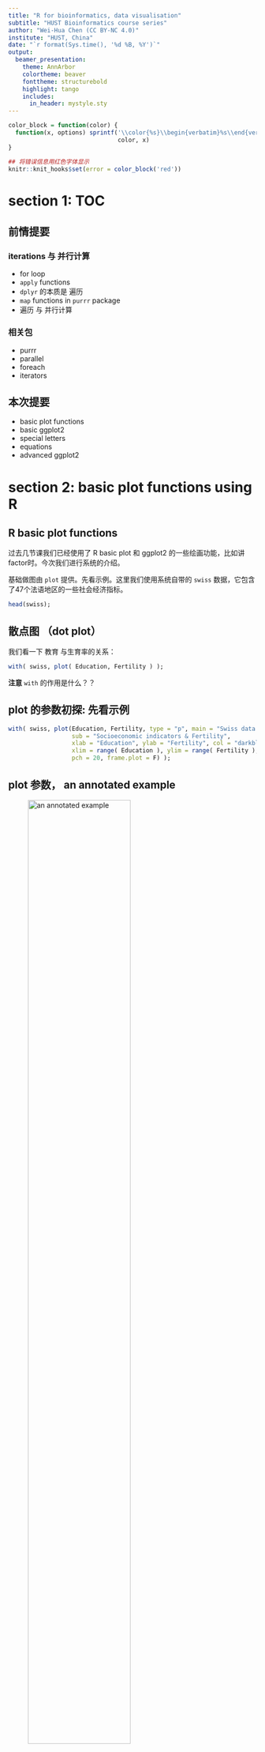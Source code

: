 ```yaml
---
title: "R for bioinformatics, data visualisation"
subtitle: "HUST Bioinformatics course series"
author: "Wei-Hua Chen (CC BY-NC 4.0)"
institute: "HUST, China"
date: "`r format(Sys.time(), '%d %B, %Y')`"
output: 
  beamer_presentation:
    theme: AnnArbor
    colortheme: beaver
    fonttheme: structurebold
    highlight: tango
    includes:
      in_header: mystyle.sty
---
```


```r
color_block = function(color) {
  function(x, options) sprintf('\\color{%s}\\begin{verbatim}%s\\end{verbatim}',
                               color, x)
}

## 将错误信息用红色字体显示
knitr::knit_hooks$set(error = color_block('red'))
```



# section 1: TOC

## 前情提要

### iterations 与 并行计算

* for loop
* ``` apply ``` functions 
* ``` dplyr ``` 的本质是 遍历 
* ``` map ``` functions in ```purrr ``` package 
* 遍历 与 并行计算

### 相关包

* purrr
* parallel
* foreach
* iterators

## 本次提要

* basic plot functions
* basic ggplot2 
* special letters
* equations
* advanced ggplot2

# section 2: basic plot functions using R 

## R basic plot functions

过去几节课我们已经使用了 R basic plot 和 ggplot2 的一些绘画功能，比如讲factor时。今次我们进行系统的介绍。

基础做图由 ``` plot ``` 提供。先看示例。这里我们使用系统自带的 ``` swiss ``` 数据，它包含了47个法语地区的一些社会经济指标。

\FontSmall 

```r
head(swiss);
```

## 散点图 （dot plot）

我们看一下 教育 与生育率的关系：

\FontSmall

```r
with( swiss, plot( Education, Fertility ) );
```

\FontNormal

**注意** ``` with ``` 的作用是什么？？

## plot 的参数初探: 先看示例

\FontSmall

```r
with( swiss, plot(Education, Fertility, type = "p", main = "Swiss data 1888", 
                  sub = "Socioeconomic indicators & Fertility", 
                  xlab = "Education", ylab = "Fertility", col = "darkblue", 
                  xlim = range( Education ), ylim = range( Fertility ), 
                  pch = 20, frame.plot = F) );
```

## plot 参数， an annotated example 

![an annotated example](images/talk09/plot_annotated_example.png){height=70%}

## plot 支持的画图类型， 参数 ``` p = '?' ``` 的取值

\FontSmall
```r
par( mfrow = c(2,4) ); ### 在一张图上画 2 x 4 个 panel 
opts <- c( "p", "l", "o", "b", "c", "s", "S", "h" );
for( o in opts ){
  plot(1:5, type = o, main = paste( "type=", o ) );
}
```


## pch 是什么？ 

决定了数据点的形状，注意它的取值范围

\FontSmall

```r
library(tidyverse); library(extrafont);
ggplot( data.frame( p = c(0:25, 32:127) ) ) +
  scale_y_continuous( name = "" ) + scale_x_continuous( name = "" ) + 
  scale_shape_identity() + 
  geom_point( aes( x = p%%16, y = p%/%16, shape = p ), size = 5, fill = "red" ) + 
  geom_text( aes( x = p %% 16, y = p%/%16 + 0.4, label = p  ), size = 3 );
```

## log transform aexes 

``` plot ``` 还有一些其它有用的参数，详见： ``` ? plot.default ``` 

\FontSmall 

```r
with( swiss, plot(Education, Fertility, type = "p", main = "Swiss data 1888", 
                  sub = "Socioeconomic indicators & Fertility", 
                  xlab = "Education", ylab = "Fertility", col = c("darkblue", "darkred"), 
                  xlim = range( Education ), ylim = range( Fertility ), 
                  pch = 0:25, frame.plot = F, log = "xy") );
## 注： 也可以用 log='x' 或 log='y' 只对一个axis 进行 log 处理
```

## ggplot 版本

\FontSmall 

```r
ggplot( swiss, aes( x = Education, y = Fertility ) ) + 
  geom_point(  ) + scale_x_log10() + scale_y_log10() + 
  xlab( "Education" ) + ylab( "Fertility" ) + 
  ggtitle( "Swiss data 1888" );
```

## ggplot 更多散点示例

以 ``` mtcars ``` 为例

\FontSmall

```r
ggplot( mtcars, aes( x = wt, y = mpg, colour = factor( cyl ), shape = factor(cyl) ) ) +
  geom_point() + xlab( "Weight (1000 lbs)" ) + ylab( "Miles/(US) gallon" ) +
  labs( colour = "Number of cylinders", shape = "Number of cylinders" ) ;
```

## plot: high-level vs. low-level plots

* **high level**: plotting functions create a new plot on the graphics device
* **low level**: plotting functions add more information to an existing plot

\FontSmall

```r
plot( 1:10, col = "red" ); ## high level 
points( sample(1:10, 10), col = "darkgreen", pch = 20 ); ## low level
```

## low level plots 列表 
* ``` points ``` : 点图
* ``` lines ``` : 线图
* ``` abline ``` : 直线
* ``` polygon ``` : 多边形
* ``` legend ``` : 图例
* ``` title ``` ： 标题
* ``` axis ``` : 轴
... 

## high level plots 列表

* ``` plot ``` : 通用画图函数
* ``` pairs ``` 
* ``` coplot ``` 
* ``` qqnorm ``` 
* ``` hist ``` 
* ``` dotchart ``` 
* ``` image ``` 
* ``` contour ``` 
... 

**注**： 可以用 ``` add = TRUE ``` 参数（如果可用）将 high level 函数强制转换为 low level 

## 图形相关参数（系统函数）

``` par() ``` 函数： 显示或修改当前**图形设备**的参数。用以下命令查看支持的内容：

\FontSmall

```r
par( c( "mar", "bg" ) ); ## 显示指定参数的值
## 显示所有参数 
par(); 
```

## 调整 ``` par() ``` 参数前请备份

``` par() ``` 用于指定全局参数，因此在改变前尽量备份

\FontSmall

```r
oldpar <- par(); ## 备份

do some changes here ... 

## 恢复
par( oldpar ); 
```

## 常用图形参数及调整: margin

图形边距（ figure margins ）

\FontSmall 
``` r
par( mar = c( 5.1, 4.1, 4.1, 2.1 )); ## 设置新 martin 
```

\FontNormal 

分别指定 下 -> 左 -> 上 -> 右 的边距，即从下面开始，顺时针移动。

单位是： text lines  

或：

\FontSmall 

``` r
par( mai = c( 5.1, 4.1, 4.1, 2.1 )); ## 设置新 martin 
```

\FontNormal 

单位是： inch 

## 常用图形参数及调整: 多panel 

画 2x3 共 6个panel，从左到右。（2行3列）

\FontSmall 

```r
par( mfrow=c(2,3) );
for( i in 1:6 )
  plot( sample( 1:10, 10 ), main = i );
```

## 常用图形参数及调整: 多panel , cont.

\FontNormal

画 2x3 共 6个panel，从上到下。（2行3列）

\FontSmall 

```r
par( mfcol=c(2,3) );
for( i in 1:6 )
  plot( sample( 1:10, 10 ), main = i );
```

## 重要概念：图形设备

**图形设备**是指图形输出的设备，可以将**图形设备**理解为**保存格式** 。

默认设备是：

* X11() : *nix 
* windows() : windows 
* quartz() : OS X 

图形显示在**显示器**上。

## 图形设备：cont. 

常用其它设备有：

* pdf() 
* png()
* jpeg() 

分别对应输出文件格式。

## 常用图形设备： pdf() 

使用方法如下：

\FontSmall 
```r
pdf( file = "/path/to/dir/<file_name>.pdf", height = 5, width = 5 ); ## 创建一个新设备/ pdf 文件 
plot(1:10); ## 作图；
dev.off(); ## 关闭设备
```

\FontNormal 

**说明**

1. 默认文件名为 ``` Rplots.pdf ``` ，
2. ```dev.off() ``` 必须关闭。关闭后，返回到最近使用的图形设备
3. ``` height ``` 和 ``` width ``` 参数的单位是 inch 
4. 如果运行多个 high level 作图命令，则会产生**多页pdf** 


## 请尽量使用 pdf 作为文件输出格式

1. 生信图片大多是点线图，适合保存为矢量格式（如pdf, ps 等）；
2. 矢量图可无限放大而不失真（变成像素）；
3. 可由 Adobe Illustrator 等矢量图软件进行编辑

# section 3: ggplot2 基础

## 为什么要使用 ggplot2 ? 从一个简单示例开始

假设画两条线：

\FontSmall

```r
year1 <- c(7, 12, 28, 3, 41);
year2 <- c(14, 7, 6, 19, 3);

plot( year1, type = "o", pch = 20, col = "red", xlab = "Month", ylab = "Rain fall", 
      main = "Rain fall chart");
lines( year2, type = "o", pch = 20, col = "blue");
```

## 如果改变画线的顺序？

\FontSmall

```r
plot( year2, type = "o", pch = 20, col = "blue", xlab = "Month", ylab = "Rain fall", 
      main = "Rain fall chart");
lines( year1, type = "o", pch = 20, col = "red");
```

## ggplot2 的方法

\FontSmall 

```r
df <- rbind( tibble( month = 1:length( year1 ), value = year1, cat = "Year1" ), tibble( month = 1:length( year2 ), value = year2, cat = "Year2 ") );

plot1 <-  ## 将图保存在变量中；
  ggplot( df, aes( x = month, y = value, colour = cat) ) + 
  geom_line() + geom_point() + 
  xlab( "Month" ) + ylab( "Rain fall" ) +
  labs( colour = "Year");
plot1;  ## 画图
```

## ggplot2 基础概念详解

![ggplot2 参数简介](images/talk09/ggplot_explained.png){height=20%}

1. aes (aesthetics)美学：控制全局参数，包括：x,y轴使用的数据，颜色( colour, fill) ，形状 ( shape )，大小 ( size )，分组 ( group ) 等等；
2. 图层： ``` geom_<layer_name> ``` ；每张图可有多个图层（此处有两个）；图层可使用全局数据 (df) 和参数 (aes)，也可以使用自己的 aes 和 数据；
3-4. 其它参数

## ggplot2 优缺点

ggplot2 优点：

1. 强大又专业
2. 复杂又好看
3. canvas 大小，坐标会根据数据、图层自动调整，让用户专注于作图本身；

缺点：

太难学！

## 图层使用自己的数据，示例

\FontSmall

```r
plot1 + 
  geom_point( data = data.frame( x2 = 1:5, y2 = sample(30:100, 5) ),  ## 注意： data = 是必须的
          aes( x = x2, y = y2 ),  ## 使用自己的 aes ... 
          colour =  c("darkgreen", "red", "blue", "gold", "purple") , shape = 15, size = 4 )
```

\FontNormal 

**要点**

1. 如上所见，xy -axes 会随数据自动调整
2. ggplot2 作图结果可以保存在变量中，并可累加更多图层
3. 图层使用自己的数据时，需要用 ``` data =  ``` 指定；而全局数据则不用 ``` ggplot ( data.frame( ... ) ) ```

## ``` aes(  ) ``` 内部和外部的 coulor, size, shape 参数有何区别？

在内部时， ``` colour = <列名> ``` 或 ``` colour = factor( <列名> ) ``` ，其真实结果是取 <列名> 的 factor ，然后按顺序为每个 factor **自动指定**一个颜色。默认**颜色顺序**为：

![default discrete colour palette](images/talk09/ggplot_default_palette.png){height=40%}

## color 举例

\FontSmall

```r
plot1 + 
  geom_point( data = data.frame( x2 = 1:5, y2 = sample(30:100, 5) ),  ## 注意： data = 是必须的
              aes( x = x2, y = y2 , colour = factor( y2 ) ),  ## colour 在 aes 内部
              shape = 15, size = 4 )
```

\FontNormal

共有7个颜色；注意与上页图的第7行对应一下！


## 当 ``` colour = <数字列> ``` ，则显示 color gradient 

\FontSmall 
```r
ggplot( data = data.frame( x2 = 1:5, y2 = sample(30:100, 5) ),
        aes( x = x2, y = y2 , colour = y2 ) ) + 
  geom_point( shape = 15, size = 4 )
```

\FontNormal 

**注意** discrete color  (上页图) 和 continous color ( or color gradient )的默认画板 (color palette) 是不一样的！

## 更改画板，使用指定的颜色（不作为factor使用）

\FontSmall

```r
df$col <- sample( colours(), 10 ); ## 现有我们有颜色了！
ggplot(df, aes( x = month, y = value, colour = col ) ) +  
  geom_point( size = 4, shape = 15 ) + facet_grid( ~ cat );
```

\FontNormal 

** 注 ** 默认情况下， ``` col ``` （颜色）列是作为 factor 使用。

## 更改画板，使用指定的颜色（不作为factor使用），cont. 

解决方案： ``` scale_color_identity ```

\FontSmall

```r
ggplot(df, aes( x = month, y = value, colour = col ) ) + 
  geom_point( size = 4, shape = 15 ) + facet_grid( ~ cat ) +  ##  facet_grid 又是什么？？ 
  scale_color_identity(); ## magic !! 
```

## 图层简介

* ``` geom_point ``` , ``` geom_line ```: 点线图，用于揭示两组数据间的关系；
* ``` geom_smooth ``` : 常与 ``` geom_point ``` 联合使用，揭示数据走势
* ``` geom_bar ``` ： bar 图
* ``` geom_boxplot ``` : 箱线图，用于比较N组数据，揭示区别
* ``` geom_path ``` : 与``` geom_line ``` 相似，但也可以画其它复杂图形
* ``` geom_histogram ```, `` geom_density ``` : 数据的分布，也可用于多组间的比较
* 其它十余种，请见“ggplot2 : elegant graphics for data analysis” 一书！！

# section 4: ggplot2作图的四个基本组成部分

## ggplot2的四个基本组成

1. 图层（layers）

 * ```geom_<图层名>```
 
2. scale：控制数据至美学属性的mapping

 * ```scale_<属性mapping方式>```，e.g. ```scale_color_identity()```

![数据的4种scale方法](images/talk09/scale.png){height=30%}


## ggplot2的scale 

* ```scale_color_...```
* ```scale_shape_...```
* ```scale_size_...```
* ```scale_fill_...```

与坐标系统联动的函数

* ```scale_x_log()```
* ```scale_y_log()``` 

更多内容可以见《ggplot2: elegant graphics for data analysis》一书的第6章。

## ggplot2要素3： 坐标系统

* 正常
* log-transform

示例：

\FontSmall

```r
ggplot(mtcars, aes( wt , mpg)) + geom_point() +
  scale_y_log10()
```

## ggplot2要素3： 坐标系统，cont. 

\FontSmall

```r
ggplot(mtcars, aes( wt , mpg)) + geom_point() +
  coord_trans( y = "log10" );
```


```coord_trans()```的其它参数：

* limx, limy: 限制xy的显示范围


## ggplot2要素3： 坐标系统，cont. 

其它函数

* ```coord_flip()``` : x，y轴互换；竖bar变横bar；
* ```coord_polar()``` :

\FontSmall

```r
plot1 <-  ggplot(mtcars, aes(x = factor(cyl))) +
  geom_bar(width = 1, colour = "black");
plot1;
```


## ggplot2要素3： 坐标系统，cont. 

\FontSmall

```r
plot1 + coord_polar();
```

\FontNormal

更多内容可以见《ggplot2: elegant graphics for data analysis》一书的第7章。

## ggplot2要素4： faceting ... 

\FontSmall

```r
qplot(displ, hwy, data=mpg, facets = . ~ year) + geom_smooth();
```

# ggplot2 进阶 1 ：如何找到合适的颜色？

##  `ggplot2` 的颜色系统

### `color` basics

* pick `one` color with R

* use a `color palette`

### use `scale_colour_` or `scale_fill_` functions to change the mapping

* map `category` variables to colors

* map `numeric` variables to colors

### change `color palette`

* default R and ggplot2 palette

* other useful palette

## `color` basics

\FontSmall

```r
library(ggplot2);
ggplot(iris, aes(x=Sepal.Length, y=Sepal.Width, color=Species)) +
  geom_point(size=2) + 
  scale_color_manual(values = c("cyan", rgb(255, 255, 0, maxColorValue = 255), "#7884CF" ));
```
### pick a color by

name, `rgb()`, Hex code, Number

## use a color palette, discrete colors

\FontSmall

```r
mtcars %>% ggplot( aes(disp, mpg) ) + geom_point( aes( color = factor(cyl) ) )
```

默认使用 `scale_colour_hue()` 颜色；

## `scale_colour_hue()` 

![default discrete colour palette](images/talk09/ggplot_default_palette.png){height=40%}

\FontSmall
```r
scale_colour_hue(
  ...,
  h = c(0, 360) + 15,
  c = 100,
  l = 65,
  h.start = 0,
  direction = 1,
  na.value = "grey50",
  aesthetics = "colour"
)
```

## `scale_colour_brewer()` 更易用

![](images/talk09/ggplot_brewer_palettes.png){height=90%}

## `scale_colour_brewer()`, cont.

\FontSmall

```r
mtcars %>% ggplot( aes(disp, mpg) ) + geom_point( aes( color = factor(cyl) ) ) +
  scale_color_brewer( palette = "Set1" );
```

## Palettes provided by `scale_color_brewer()`

使用方法：

```r
  + scale_color_brewer( palette = "<palette name>" );
```


\FontSmall

### Diverging

BrBG, PiYG, PRGn, PuOr, RdBu, RdGy, RdYlBu, RdYlGn, Spectral

### Qualitative
Accent, Dark2, Paired, Pastel1, Pastel2, Set1, Set2, Set3

### Sequential
Blues, BuGn, BuPu, GnBu, Greens, Greys, Oranges, OrRd, PuBu, PuBuGn, PuRd, Purples, RdPu, Reds, YlGn, YlGnBu, YlOrBr, YlOrRd

## set color manualy : `scale_colour_manual()`

\FontSmall

```r
mtcars %>% ggplot( aes(disp, mpg) ) + geom_point( aes( color = factor(cyl) ) ) +
  scale_color_manual( breaks = c("4","6","8"), values = c("red","green","blue") );
```

## map colors to continous/ numeric values

\FontSmall

```r
mpg %>% ggplot( aes(displ, hwy) ) + geom_point( aes( color = cyl ) );
```

默认为： `scale_color_gradient()`

## `scale_color_gradient()` 改变颜色更容易一些

\FontSmall

```r
scale_colour_gradient(
  ...,
  low = "#132B43",
  high = "#56B1F7",
  space = "Lab",
  na.value = "grey50",
  guide = "colourbar",
  aesthetics = "colour"
)
```

改变 low 和 high 的值即可；

## `scale_color_gradient()` 举例

\FontSmall

```r
mpg %>% ggplot( aes(displ, hwy) ) + geom_point( aes( color = cyl ) ) +
  scale_color_gradient( low = "black", high = "yellow" );
```

## `scale_color_gradient2()` 3个颜色

\FontSmall

```r
mpg %>% ggplot( aes(displ, hwy) ) + geom_point( aes( color = cyl ) ) +
  scale_colour_gradient2( low = "black", mid = "red", high = "yellow", midpoint = 6 );
```

**注意** try change the `midpoint` option

## `scale_colour_gradientn` multiple colors

\FontSmall

```r
mpg %>% ggplot( aes(displ, hwy) ) + geom_point( aes( color = cyl ) ) +
  scale_colour_gradientn( colors = c("black","red", "yellow") );
```

## `scale_colour_binned` gradient 颜色的另一种方式

\FontSmall

```r
mpg %>% ggplot( aes(displ, hwy) ) + geom_point( aes( color = cyl ) ) +
  scale_color_binned( low = "black", high = "yellow" );
```

## `scale_fill_XX` functions

\FontSmall

* 颜色的使用与 `aes` 是配套的：`aes` 使用 `fill` 时，颜色可使用 `scale_fill_xx`

```r
mpg %>% ggplot( aes(x=displ, y=hwy) ) + 
  geom_point( shape = 21, aes( fill = factor(cyl) )  ) +
  scale_fill_brewer( palette = "Set2"  );
```
## `scale_fill_XX` functions, cont. 

* `fill` 为连续值时，需要使用对应连续变量的调色板

\FontSmall
```r
mpg %>% ggplot( aes(x=displ, y=hwy) ) + 
  geom_point( shape = 21, aes( fill = cyl )  ) +
  scale_fill_continuous(  );
```



## 一个较为复杂的例子

同一图中，可对不同对象使用不同（类型）的调色板

\FontSmall 

```r
ggplot(ToothGrowth, aes(x=factor(dose), y=len, fill=dose, color = factor(dose))) +
  geom_boxplot() + scale_fill_gradientn( colors = c("black","red", "yellow") ) +
  scale_colour_manual( values = c("pink", "green", "blue") ) + coord_flip();
```

## other palettes and related functions

### included in ggplot2

`scale_color_hue`, `scale_color_manual`, `scale_color_grey`, `scale_colour_viridis_d`, `scale_color_brewer` ...

### from the `RColorBrewer` package

`scale_color_brewer(palette = "<palette name>")` ... note: 函数属于 ggplot2

### from the `viridis` package 

`scale_color_viridis( discrete=TRUE, option="<palette name>" )` note: 提供了函数和palette

### other packages ... 

* `paletteer` package: `scale_color_paletteer_xx` functions

* `ggsci` package


## ``` ggsci ```: palette for scientific journals!!!

\FontSmall

### install 
```r
install.packages("ggsci"); # Install ggsci from CRAN:
devtools::install_github("nanxstats/ggsci"); # or from github
```

### contents

``` scale_color_<journal> ``` 和 ``` scale_fill_<journal> ``` functions and color palettes

### supported journals

* NPG `scale_color_npg()`, `scale_fill_npg()`
* AAAS, NEJM, Lancet, JAMA ... 

## ggsci 举例
\FontSmall

```r
library("ggsci")
library("ggplot2")
library("gridExtra")
data("diamonds")
p1 <- ggplot(
  subset(diamonds, carat >= 2.2),
  aes(x = table, y = price, colour = cut)
) +
  geom_point(alpha = 0.7) +
  geom_smooth(method = "loess", alpha = 0.05, size = 1, span = 1) +
  theme_bw() + labs( tag = "A" )

p2 <- ggplot(
  subset(diamonds, carat > 2.2 & depth > 55 & depth < 70),
  aes(x = depth, fill = cut)
) +
  geom_histogram(colour = "black", binwidth = 1, position = "dodge") +
  theme_bw() + labs( tag = "B" )
```

\FontNormal

**要点** 

* ``` library(gridExtra) ``` 

## ggsci 结果, Nature Style !! 

\FontSmall

```r
p1_npg <- p1 + scale_color_npg()
p2_npg <- p2 + scale_fill_npg()
grid.arrange(p1_npg, p2_npg, ncol = 2)
```

## ggplot2 小结

\FontSmall

### layered grammer (图层语法) 的成分

* 图层 ( geom_xxx )
* scale ( scale_xxx )
* faceting ( facet_xxx )
* 坐标系统

### 图象类型

* 点图
* bars 
* boxplots

### 其它重要内容（部分需要自学）

* colours
* theme
* 其它图像类型
* 图例（legends）和 坐标轴
* 图形注释和其它定制 

# ggplot2 进阶 2 ：如何在一张图中画多个panel？

## key requirements for multi-panel plots

* order / position
* labeling
* layout 

## faceting ... 

Faceting generates small multiples each showing a different subset of the data.

``` facet_grid( <by_row> ~ <by_col> ) ``` 汽缸、车重与燃油效率间的关系

\FontSmall 

```r
ggplot( mtcars, aes( x = wt, y = mpg ) ) +
  geom_point() +
  facet_grid( . ~ cyl, scales = "free" );
```

## faceting , cont. 

by col: 请自行尝试~ 

\FontSmall 

```r
ggplot( mtcars, aes( x = wt, y = mpg ) ) +
  geom_point() +
  facet_grid( cyl ~ . );
```

** 注意 ** 

作图相关概念： panel, strip, axis, tick, tick label, axis label

## ``` facet_grid ``` , cont.

\FontSmall

```r
ggplot( mtcars, aes( x = wt, y = mpg ) ) +
  geom_point() + geom_smooth( method = "lm" ) + 
  facet_grid( . ~ cyl );
```

## ``` facet_wrap ``` 

指定行、列数和方向

\FontSmall

```r
ggplot( mtcars, aes( x = wt, y = mpg ) ) +
  geom_point() + geom_smooth( method = "lm" ) + 
  facet_wrap( . ~ cyl , ncol = 2, dir = "v" );
```

## parameters of `facet_wrap`

\FontSmall

```r
facet_wrap(
  facets,
  nrow = NULL,
  ncol = NULL,
  scales = "fixed",
  shrink = TRUE,
  labeller = "label_value",
  as.table = TRUE,
  switch = NULL,
  drop = TRUE,
  dir = "h",
  strip.position = "top"
)
```

## combine multiple plots

Useful packages:

* `gridExtra`
* `cowplot` 
* `grid`
* `lattice`

\FontSmall

install or load packages

```r
if (!require("gridExtra")){ 
  install.packages("gridExtra");
} 

if (!require("cowplot")){ 
  install.packages("cowplot");
} 

library( cowplot );
library( gridExtra );
```

## arranging multiple graphs using cowplot 

Prepare two plots

\FontSmall

```r
sp <- ggplot(mpg, aes(x = cty, y = hwy, colour = factor(cyl)))+ 
  geom_point(size=2.5)
# Bar plot
bp <- ggplot(diamonds, aes(clarity, fill = cut)) +
  geom_bar() +
  theme(axis.text.x = element_text(angle=70, vjust=0.5))
```

Combine the two plots (the scatter plot and the bar plot):

```r
cowplot::plot_grid(sp, bp, labels=c("A", "B"), ncol = 2, nrow = 1)
```

## `plot_grid` parameters

\FontSmall

```r
plot_grid(
  ...,
  plotlist = NULL,
  align = c("none", "h", "v", "hv"),
  axis = c("none", "l", "r", "t", "b", "lr", "tb", "tblr"),
  nrow = NULL,
  ncol = NULL,
  rel_widths = 1,
  rel_heights = 1,
  labels = NULL,
  label_size = 14,
  label_fontfamily = NULL,
  label_fontface = "bold",
  label_colour = NULL,
  label_x = 0,
  label_y = 1,
  hjust = -0.5,
  vjust = 1.5,
  scale = 1,
  greedy = TRUE,
  byrow = TRUE,
  cols = NULL,
  rows = NULL
)
```

## 用`draw_plot` 调整graph的相对大小

\FontSmall

先生成一个新的panel

```r
plot.iris <- ggplot(iris, aes(Sepal.Length, Sepal.Width)) + 
  geom_point() + facet_grid(. ~ Species) + stat_smooth(method = "lm") +
  background_grid(major = 'y', minor = "none") + # add thin horizontal lines 
  panel_border();
plot.iris;
```

## 用`draw_plot` 将三个panel画在一起

\FontSmall

```r
plot <- 
  ggdraw() +
  draw_plot(plot.iris, x=0, y=.5, width=1, height=.5) +
  draw_plot(sp, 0, 0, .5, .5) +
  draw_plot(bp, .5, 0, .5, .5) +
  draw_plot_label(c("A", "B", "C"), c(0, 0, 0.5), c(1, 0.5, 0.5), size = 15);
```

`draw_plot(plot, x = 0, y = 0, width = 1, height = 1)` 详解：

* plot: the plot to place (ggplot2 or a gtable)
* x: The x location of the lower left corner of the plot.
* y: The y location of the lower left corner of the plot.
* width, height: the width and the height of the plot

## `draw_plot` results

\FontSmall

```r
plot
```

## ```draw_plot_label``` parameters

\FontSmall

Use `draw_plot_label` to add the labels

```r
draw_plot_label(c("A", "B", "C"), c(0, 0, 0.5), c(1, 0.5, 0.5), size = 15);

draw_plot_label(
  label,
  x = 0,
  y = 1,
  hjust = -0.5,
  vjust = 1.5,
  size = 16,
  fontface = "bold",
  family = NULL,
  color = NULL,
  colour,
  ...
)
```

## use `gridExtra::grid.arrange` to arrange multiple graphs

\FontSmall

Create four plots

```r
library(ggplot2); library("gridExtra");
df <- ToothGrowth
df$dose <- as.factor(df$dose)

bp <- ggplot(df, aes(x=dose, y=len, color=dose)) +
  geom_boxplot() + 
  theme(legend.position = "none") + labs( tag = "A");
dp <- ggplot(df, aes(x=dose, y=len, fill=dose)) +
  geom_dotplot(binaxis='y', stackdir='center')+
  stat_summary(fun.data=mean_sdl, mult=1, 
                 geom="pointrange", color="red")+
   theme(legend.position = "none") + labs( tag = "B")
vp <- ggplot(df, aes(x=factor(dose), y=len)) +
  geom_violin()+
  geom_boxplot(width=0.1) + labs( tag = "C")
sc <- ggplot(df, aes(x=dose, y=len, color=dose, shape=dose)) +
  geom_jitter(position=position_jitter(0.2))+
  theme(legend.position = "none") +
  theme_gray() + labs( tag = "D")
```

## use `gridExtra::grid.arrange` to arrange multiple graphs, cont.

\FontSmall

```r
grid.arrange(bp, dp, vp, sc, ncol=2, nrow =2);
```

## use `layout_matrix` parameter in `grid.arrange` 

\FontSmall

```r
grid.arrange(bp, dp, vp, sc, ncol = 2, 
             layout_matrix = cbind(c(1,1,1), c(2,3,4)));
```

## explain `layout_matrix`

\FontSmall

```r
grid.arrange(bp, dp, vp, sc, 
             ncol = 2,  ## two columns 
             layout_matrix = cbind(c(1,1,1), c(2,3,4)) ## specify the layout
             );
```

How the layout look like??

```r
cbind(c(1,1,1), c(2,3,4));
```

## make a different layout??? 

\FontSmall

three columns, A and B take the first two, C and D take the third one.

```r
( laymat = cbind(c(1,1), c(2,2), c(3,4)) );
```

```r
grid.arrange(bp, dp, vp, sc,
             ncol = 3, layout_matrix = laymat);
```

## Add a common legend for multiple ggplot2 graphs

\FontSmall

Prepare a function to extract legend from a plot. Note **the legend should exist**.

```r
library(gridExtra)
get_legend<-function(myggplot){
  tmp <- ggplot_gtable(ggplot_build(myggplot))
  leg <- which(sapply(tmp$grobs, function(x) x$name) == "guide-box")
  legend <- tmp$grobs[[leg]]
  return(legend)
}
```

## Prepare the graphs and a legend 

\FontSmall

```r
## 1. Create a box plot WITH legend
bp <- ggplot(df, aes(x=dose, y=len, color=dose)) +
  geom_boxplot() + labs(tag = "A");
## 2. Create a violin plot WITHOUT legend
vp <- ggplot(df, aes(x=dose, y=len, color=dose)) +
  geom_violin()+ geom_boxplot(width=0.1) + labs( tag = "B") +
  theme(legend.position="none") ## no legend 
## 3. extract the legend from the first plot 
legend <- get_legend(bp);
## 4. remove the legend from the first plot 
bp2 <- bp + theme(legend.position="none");
```

## plot the common legned to the right 

\FontSmall

```r
grid.arrange(bp2, vp, legend, ## three objects to plot
             ncol=3, ## plot by column 
             widths=c(2.3, 2.3, 0.8)); ## set the width of each graph
```

缺点：legend看起来属于B，而不是共同的。

## SOLUTION: place the legend at top and align to the center

\FontSmall

```r
## 1. re-make bp WITH legend, place the legend at top
bp <- ggplot(df, aes(x=dose, y=len, color=dose)) +
  geom_boxplot() + labs(tag = "A") + theme(legend.position = "top");
## 2. extract the legend 
legend <- get_legend(bp);
## 3. remove teh legend from the plot 
bp2 <- bp + theme(legend.position = "none")
## 4. plot 
grid.arrange(legend, bp2, vp,  ncol=2, nrow = 2, 
             layout_matrix = rbind(c(1,1), c(2,3)),
             widths = c(2.7, 2.7), heights = c(0.2, 2.5));
```

## Explain

\FontSmall

```r
grid.arrange(legend, bp2, vp,  
             ncol=2, nrow = 2, 
             layout_matrix = rbind(c(1,1), c(2,3)),
             widths = c(2.7, 2.7), heights = c(0.2, 2.5));
```

```r
rbind(c(1,1), c(2,3));
```

* `legend` takes the first row, and has a height of `0.2`
* the other two graphs take the second row and has a height of `2.5`

## Practise on your own

\FontSmall

To place the legend at:

* the bottom, centered at the middle
* top-left
* top-right
* bottom-left
* bottom-right

## ggExtra - Add marginal histograms to ggplot2

\FontSmall

please install the package if not exists ...

`install.packages("ggExtra")`

```r
library(ggExtra);
piris <- ggplot(iris, aes(Sepal.Length, Sepal.Width, colour = Species)) +
  geom_point()
ggMarginal(piris, groupColour = TRUE, groupFill = TRUE)
```

## 也可自己写代码实现

\FontSmall

```r
piris <- ggplot(iris, aes(Sepal.Length, Sepal.Width, colour = Species)) +
  geom_point() + theme(legend.position=c(0,1), legend.justification=c(0,1))
xdensity <- ggplot(iris, aes(Sepal.Length, fill = Species)) + 
  geom_density(alpha=.5) + theme(legend.position = "none")
ydensity <- ggplot(iris, aes(Sepal.Width, fill=Species)) + 
  geom_density(alpha=.5) + theme(legend.position = "none") + coord_flip()
grid.arrange(xdensity, NULL, piris, ydensity, 
        ncol=2, nrow=2, widths=c(4, 1.4), heights=c(1.4, 4));
```

## Extended reading

### Other ggplot2 extensions

See the gallery at https://exts.ggplot2.tidyverse.org/gallery/. Or Google `ggplot2 extensions gallery`.

### Explore the `grid` package

* create graphical objects (`grobs`)
* arrange multiple grobs using `arrangeGrob` function

### Explore the `gridExtra` package

* plot table 
* ...


## Summary

Essentials for combining multiple graphs in one:

* ordering
* layout

# ggplot2 进阶 3：如何写公式？

## 散点图的进一步分析

显示两组数据间的相关性：

\FontSmall 
```r
## 作图
ggplot( swiss, aes( x = Education, y = Fertility ) ) +
  geom_point( shape = 20 );

## 分析
with( swiss, cor.test( Education, Fertility  )$estimate );
```

## 在图中加入公式和统计信息

先展示一下结果

```r
m = lm(Fertility ~ Education, swiss);
c = cor.test( swiss$Fertility, swiss$Education );
eq <- substitute( atop( paste( italic(y), " = ",  a + b %.% italic(x), sep = ""),
                        paste( italic(r)^2, " = ", r2, ", ", italic(p)==pvalue, sep = "" ) ),
                      list(a = as.vector( format(coef(m)[1], digits = 2) ),
                           b =  as.vector(  format(coef(m)[2], digits = 2) ),
                           r2 =  as.vector( format(summary(m)$r.squared, digits = 2) ),
                           pvalue =  as.vector( format( c$p.value , digits = 2) ) )
    ); 

eq <- as.character(as.expression(eq));

ggplot(swiss, aes( x = Education,  y = Fertility ) ) +
        geom_point( shape = 20 ) +
        geom_smooth( se = T ) +
        geom_text( data = NULL,
                   aes( x = 30, y = 80, label= eq, hjust = 0, vjust = 1),
                   size = 4, parse = TRUE, inherit.aes=FALSE);
```

## 公式详解

![equation explained!](images/talk09/equation_explained_paste_version.png){height=40%}

## 公式详解，cont. 

以下代码实现两个任务：

1. 将两个公式上下放置 ``` atop ( <equation_1> , <equation_2> ) ```;
2. 将公式中的某些值替换为数值 ``` substitute( <equation>, list( ... ) ) ```

\FontSmall

```r
## 计算 ... 
m = lm(Fertility ~ Education, swiss);
c = cor.test( swiss$Fertility, swiss$Education );

## 生成公式
eq <- substitute( atop( paste( italic(y), " = ",  a + b %.% italic(x), sep = ""),
                        paste( italic(r)^2, " = ", r2, ", ", italic(p)==pvalue, sep = "" ) ),
                      list(a = as.vector( format(coef(m)[1], digits = 2) ),
                           b =  as.vector(  format(coef(m)[2], digits = 2) ),
                           r2 =  as.vector( format(summary(m)$r.squared, digits = 2) ),
                           pvalue =  as.vector( format( c$p.value , digits = 2) ) )
    ); 

## 用 as.expression 对公式进行转化 
eq <- as.character(as.expression(eq));
```


## 完整代码

\FontSmall

```r
## 计算 ... 
m = lm(Fertility ~ Education, swiss);
c = cor.test( swiss$Fertility, swiss$Education );

## 生成公式
eq <- substitute( atop( paste( italic(y), " = ",  a + b %.% italic(x), sep = ""),
                        paste( italic(r)^2, " = ", r2, ", ", italic(p)==pvalue, sep = "" ) ),
                      list(a = as.vector( format(coef(m)[1], digits = 2) ),
                           b =  as.vector(  format(coef(m)[2], digits = 2) ),
                           r2 =  as.vector( format(summary(m)$r.squared, digits = 2) ),
                           pvalue =  as.vector( format( c$p.value , digits = 2) ) )
    ); 

## 用 as.expression 对公式进行转化  !!!! 
eq <- as.character(as.expression(eq));

## 作图，三个图层；特别是 geom_text 使用自己的 data 和 aes ... 
ggplot(swiss, aes( x = Education,  y = Fertility ) ) +
        geom_point( shape = 20 ) +
        geom_smooth( se = T ) + ## smooth line ... 
        geom_text( data = NULL,
                   aes( x = 30, y = 80, label= eq, hjust = 0, vjust = 1), ## hjust, vjust ???
                   size = 4, parse = TRUE, inherit.aes=FALSE); ## 注意： parse = TRUE ！！！
```


## equation 的其它写法（更复杂难懂）

\FontSmall

```r
## 计算 ... 
m = lm(Fertility ~ Education, swiss);
c = cor.test( swiss$Fertility, swiss$Education );

## 生成公式
eq <- substitute( atop( italic(y) == a + b %.% italic(x),
                            italic(r)^2~"="~r2*","~italic(p)==pvalue ),
                      list(a = as.vector( format(coef(m)[1], digits = 2) ),
                           b =  as.vector(  format(coef(m)[2], digits = 2) ),
                           r2 =  as.vector( format(summary(m)$r.squared, digits = 2) ),
                           pvalue =  as.vector( format( c$p.value , digits = 2) ) )
    ); 
## 用 as.expression 对公式进行转化  !!!! 
eq <- as.character(as.expression(eq));

## 作图，三个图层；特别是 geom_text 使用自己的 data 和 aes ... 
ggplot(swiss, aes( x = Education,  y = Fertility ) ) +
        geom_point( shape = 20 ) +
        geom_smooth( se = T ) + ## smooth line ... 
        geom_text( data = NULL,
                   aes( x = 30, y = 80, label= eq, hjust = 0, vjust = 1), ## hjust, vjust ???
                   size = 4, parse = TRUE, inherit.aes=FALSE); ## 注意： parse = TRUE ！！！
```

## 公式详解

![equation explained!](images/talk09/equation_explained.png){height=40%}

**注**

* 引号两边必须有 * 或 ~ 字符，~ 表示空格，* 表示什么都没有。~~ 表示两个空格。如果公式中需要 ~ 字符怎么办？？见下面“公式示例3”。


## `hjust` 和 `vjust` 

\FontNormal

```geom_text( aes(  angle, hjust, vjust  ) ) ``` 三参数详解

\FontSmall 

```r
td <- expand.grid(
    hjust=c(0, 0.5, 1),
    vjust=c(0, 0.5, 1),
    angle=c(0, 45, 90),
    text="text"
)

ggplot(td, aes(x=hjust, y=vjust)) + 
    geom_point() +
    geom_text(aes(label=text, angle=angle, hjust=hjust, vjust=vjust)) + 
    facet_grid(~angle) +
    scale_x_continuous(breaks=c(0, 0.5, 1), expand=c(0, 0.2)) +
    scale_y_continuous(breaks=c(0, 0.5, 1), expand=c(0, 0.2))
```


## 公式中的写法之**代数符号**

\FontSmall

|分类| R的表达式                | 显示结果                 |
|---------------------|-------------------------|----|
|代数符号|  ```expression(x + y)```  |  $x + y$         |
||```expression(x - y)```| $x-y$ |
||```expression(x * y)```|$xy$|
||```expression(x / y)```| $x/y$ |
||```expression(x %+-% y)```| $x \pm y$ |
||```expression(x %/% y)```| $x \div y$ |
||```expression(x %*% y)```| $x \times y$ |
||```expression(x %.% y)```|$x \cdot y$|
|| ```expression(x[i])``` | $x_{i}$ |
|| ```expression(x^2)``` | $x^{2}$ |
||```expression(sqrt(x))```| $\sqrt{x}$ |
||```expression(sqrt(x,y))```| $\sqrt[y]{x}$ |
||```expression(list(x,yz))```| $x,y,z$ |

... 更多，不在这里介绍了。

## 希腊字符

代码

\FontSmall 

```r
library(ggplot2);
greeks <- c("Alpha", "Beta", "Gamma", "Delta", "Epsilon", "Zeta",
            "Eta", "Theta", "Iota", "Kappa", "Lambda", "Mu",
            "Nu", "Xi", "Omicron", "Pi", "Rho", "Sigma",
            "Tau", "Upsilon", "Phi", "Chi", "Psi", "Omega");

dat <- data.frame( x = rep( 1:6, 4 ), y = rep( 4:1, each = 6), greek = greeks );

plot2 <- 
  ggplot( dat, aes(x=x,y=y) ) + geom_point(size = 0) +
    # 画希腊字符，注意下面两行代码的区别
    geom_text( aes( x, y + 0.1, label = tolower( greek ) ), size = 10, parse = T ) +
    geom_text( aes( x, y - 0.1, label = tolower( greek ) ), size = 5  );
```

## 希腊字符, cont. 

```r
plot2;
```

## 公式示例

**注** 写公式的方式很多

\FontSmall

```r
eq <- expression(paste(frac(1, sigma*sqrt(2*pi)), " ",
                       plain(e)^{frac(-(x-mu)^2, 2*sigma^2)}));

ggplot( data.frame(x=1:10, y=1:10), aes( x,y ) ) + 
    geom_point( size = 0 ) +
    geom_text(data = NULL, x = 5, y = 5, size = 12,
              label = as.character(eq), parse = TRUE );
```

## 公式示例2 

另一种代入变量值的方法：

\FontSmall

```r
x <- 1.24;
y <- 0.6;

ex <- bquote(.(parse(text=paste( "observed (", "italic(R)^2==", 
                               x,  "^bold(", x, "), n == ", y, ")", 
                               sep = "  " ))) );

ggplot( data.frame(x=1:10, y=1:10), aes( x,y ) ) + geom_point( size = 0 ) +
    geom_text(data = NULL, x = 5, y = 5, size = 8,
              label = as.character(ex), parse = TRUE );
```

## 公式示例3

使用 paste 和 substitute :

\FontSmall

```r
x_mean <- 1.5;
x_sd <- 1.2;

# 表达式
ex <- substitute(
    paste(X[i], " ~ N(", mu, "=", m, ", ", sigma^2, "=", s2, ")"),
    list(m = x_mean, s2 = x_sd^2)
);

# histogram
ggplot( data.frame( x = rnorm(100, x_mean, x_sd) ), aes( x ) ) +
    geom_histogram( binwidth=0.5 ) +
    ggtitle(ex); ## 为什么不需要 parse = TURE ???? 
```


# ggplot2 进阶4: 核心在于先计算再做图

## 举例说明

先看数据（来自talk05）：

\FontSmall
```r
grades2 <- read_delim( file = "data/talk05/grades2.txt", delim = "\t",
                       quote = "", col_names = T);
knitr::kable( grades2 );
```

## geom_bar 

任务：画出每位学生及格的课程数

\FontSmall

```r
ggplot( grades2 %>% filter( grade >= 60 ), aes( name ) ) +
  geom_bar();
```

\FontNormal 

为什么会这样呢？因为 ``` geom_bar(  stat = "count" ) ``` 的默认参数是 ``` count ``` ，即数一下每个 factor 的 出现次数 。

## geom_bar , cont. 

以上命令，实际上等于：

\FontSmall 
```r
## 先做统计
cnt <- grades2 %>% group_by( name ) %>% summarise( cnt = sum( grade >= 60 )  );
ggplot( cnt, aes( x = name, y = cnt ) ) +
  geom_bar( stat = "identity" );
```

## default stat behaviors (默认计算方法)

* ``` geom_bar ``` : count 
* ``` geom_boxplot ``` : boxplot 
* ``` geom_count ``` : sum
* ``` geom_density ``` : density
* ``` geom_histogram ``` : bin
* ``` geom_quantile ``` : quantile
... 

## stacked bars 

应用场景：宏基因组多样本物种丰度图

![Microbiome 3, 28 2015](images/talk09/microbiome_fig.png){height=50%}

## stacked bars , cont.

load data 

\FontSmall 
```r
speabu <-read_tsv( file = "data/talk09/mock_species_abundance.txt"  );
head( speabu );
```


## stacked bars , cont.

\FontSmall

```r
ggplot( speabu, aes( x = id, y = abundance, fill = genus ) ) + 
  geom_bar( stat = "identity", position = "stack", color = "black", width = 0.2 );
```

## 指定Genus展示顺序

factor 的操纵详见第4章。

\FontSmall

```r
speabu$genus <- factor( speabu$genus, levels = rev( c( "Enterobacteriaceae", "Lachnospiraceae", "Bacteroidaceae", "Lactobacillaceae", 
       "Clostridiaceae", "Ruminococcaceae", "Prevotellaceae", "Erysipelotrichaceae", "Streptococcaceae", "Enterococcaceae", "Other" ) ) );
ggplot( speabu, aes( x = id, y = abundance, fill = genus ) ) + 
  geom_bar( stat = "identity", position = "stack", color = "black", width = 0.8 );
```

## 按丰度排序

按丰度中值大小排序

\FontSmall

```r
speabu$genus <- reorder( speabu$genus, speabu$abundance, median );
ggplot( speabu, aes( x = id, y = abundance, fill = genus ) ) + 
  geom_bar( stat = "identity", position = "stack", color = "white", width = 0.8 );
```


## ``` position = "stack" ``` 又是什么？？ 

``` position = "dodge" ```  : plot bars next to each other ...

\FontSmall 

``` r
ggplot( speabu, aes( x = id, y = abundance, fill = genus ) ) + 
  geom_bar( stat = "identity", position = "dodge", color = "white", width = 0.8 );
```

## 显示数值  ... 

\FontSmall 

``` r
## 先计算显示位置
speabu <- speabu %>% arrange( id, desc( factor( genus ) ) ) %>% 
  group_by( id ) %>% mutate( ypos = cumsum( abundance ) - abundance / 2 );
## 画图
ggplot( speabu, aes( x = id, y = abundance, fill = genus ) ) + 
  geom_bar( stat = "identity", position = "stack", color = "black", width = 0.8 ) +
  geom_text( aes( y = ypos, label = paste( abundance, "%", sep = "" ) ), color = "white" );
```

## 显示数值  ... , cont. 

**要点** 

* 使用 ``` ddplyr ``` 的 ``` cumsum() ``` 函数 ...
* 计算位置：当前累加值 - 自身值/2，使数字显示在当前值的中间
* 累加前，要对数据按 factors 进行排序；通过 ``` arrange ``` 函数实现；

## 在 ``` position = "dodge" ``` 的情况下添加 label 

\FontSmall 

```r
df2 <- data.frame(supp=rep(c("VC", "OJ"), each=3),
               dose=rep(c("D0.5", "D1", "D2"),2),
              len=c(6.8, 15, 33, 4.2, 10, 29.5))
ggplot( df2, aes(x=factor(dose), y=len, fill=supp)) +
  geom_bar(stat="identity", position=position_dodge())+
  geom_text(aes(label=len), vjust=1.6, color="black",
            position = position_dodge(0.9), size=3.5)
```

## ``` position ``` 的其它取值

除了 "dodge", "stack" 之外，``` position ``` 还可以：

* ``` position = position_stack(reverse = TRUE) ```
* ``` position = position_dodge(reverse = TRUE) ```
* ``` position = position_identity() ```
* ``` position = position_jitter() ``` : jitter points to avoid overplotting ... 
* ``` position = position_nudge() ``` : is generally useful for adjusting the position of items on discrete scales by a small amount

## 不同的图层有不同默认值

\FontSmall 

```r
ggplot(ToothGrowth, aes(x=factor( dose ), y=len, fill=supp)) +
  geom_boxplot()
```

\FontNormal

``` geom_boxplot() ``` : 默认为 ``` dodge ```


## change color palette 

\FontSmall 

```r
ggplot(ToothGrowth, aes(x=factor( dose ), y=len, fill=supp)) +
  geom_boxplot() + scale_fill_brewer( palette = "Paired" ) + theme_classic();
```

**要点** 

1. 颜色 palette 的用法
2. theme 系统

## theme in ggplot2 

* ``` theme_gray ``` : 系统默认主题
* ``` theme_bw ``` , ``` theme_linedraw ```, ``` theme_light ```, ``` theme_dark ```, ``` theme_minimal ``` , ``` theme_classic ```, ``` theme_void() ``` 

see here for a complete list: https://ggplot2.tidyverse.org/reference/ggtheme.html

## ``` theme() ``` 函数

除了 theme_<preset_name> 用于调整整体视觉效果外， ggplot2 还提供了 ``` theme() ```  函数用于细调。

* ``` line ```, ``` rect ```, ``` text ```, ``` title ``` ： 整体框架
* ``` axis.<compoment> ``` : 调整坐标轴
* ``` legend.<parameter> ``` : 调整图例
* ``` plot.<> ``` : 控制 title, subtitle 等细节
* ``` panel.<...> ``` : 调整 facet 情况下的panel （facet 下面会介绍）
* ``` strip.<...> ``` : 调整 facet 的 标题细节
... 

更多详见：

官方：https://ggplot2.tidyverse.org/reference/theme.html


## legend 细调

\FontSmall 

```r
ggplot(ToothGrowth, aes(x=factor( dose ), y=len, fill=supp)) +
  geom_boxplot() + scale_fill_brewer( palette = "Paired" ) + 
  labs( fill = "Supplement", x = "Dose (mg)" ) + 
  theme( legend.position = "top" )
```


## `labs()` function: Modify axis, legend, and plot labels

\FontSmall

```r
labs(
  ...,
  x = "<x label>",
  y = "<y label>",
  colour = "<legend title>", # 与 aes 里的 colour 配合使用
  fill = "<legend title>", # 与 aes 里的 fill 配合使用
  shape = "<legend title>", # 与 aes 里的 shape 配合使用
  title = waiver(),
  subtitle = waiver(),
  caption = waiver(),
  tag = waiver(),
  alt = waiver(),
  alt_insight = waiver()
)
```

## `labs()` with examples 

\FontSmall

```r
grid.arrange(sc + labs(tag = "A"), 
             sc + labs( colour = "Dose (mg)" , tag = "B"),
             sc + labs( shape = "Dose (mg)" , tag = "C"),
             sc + labs( colour = "Dose (mg)", shape = "Dose (mg)", tag = "D"  ),
             ncol=4, nrow =1);
```

# Exercise and home work

## 总结，本节内容

### ggplot2 基础

* 优缺点
* 用法
* 基本组成

### ggplot2 进阶

* 颜色和色板
* 复杂layout的实现
* 公式
* ggplot2的数据统计逻辑

### 更多阅读

* Ggplot2: Elegant Graphics for Data Analysis, Book by Hadley Wickham
* ggplot2 gallery provided by RStudio on Github


## 写在后面

1. ggplot2 博大精深，需要一门课去讲
2. 上手容易，精通难
3. 太多记忆点
4. 本节内容只涉及了基础中的基础，更多内容，包括进阶技巧和生信相关的扩展包，更多的需要同学们自行探索
5. 遇到不会的图，先百度/Google，找包和代码

## 下次预告

data summary and modeling

## 作业

-   ```Exercises and homework``` 目录下 ```talk09-homework.Rmd``` 文件；

- 完成时间：见钉群的要求